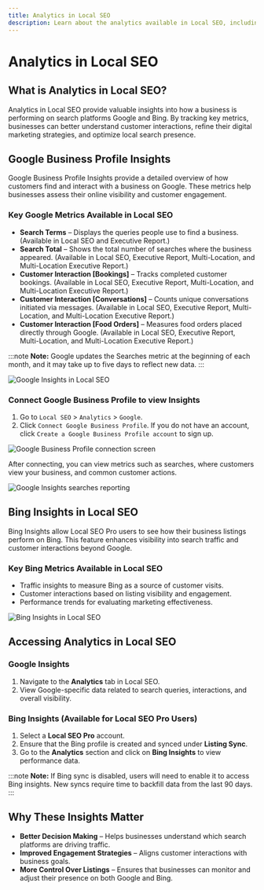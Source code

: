 ```yaml
---
title: Analytics in Local SEO
description: Learn about the analytics available in Local SEO, including Google Business Profile Insights and Bing Insights, and how they can help businesses understand their online performance.
---
```


# Analytics in Local SEO

## What is Analytics in Local SEO?

Analytics in Local SEO provide valuable insights into how a business is performing on search platforms Google and Bing. By tracking key metrics, businesses can better understand customer interactions, refine their digital marketing strategies, and optimize local search presence.

## Google Business Profile Insights

Google Business Profile Insights provide a detailed overview of how customers find and interact with a business on Google. These metrics help businesses assess their online visibility and customer engagement.

### Key Google Metrics Available in Local SEO

- **Search Terms** – Displays the queries people use to find a business. (Available in Local SEO and Executive Report.)
- **Search Total** – Shows the total number of searches where the business appeared. (Available in Local SEO, Executive Report, Multi-Location, and Multi-Location Executive Report.)
- **Customer Interaction [Bookings]** – Tracks completed customer bookings. (Available in Local SEO, Executive Report, Multi-Location, and Multi-Location Executive Report.)
- **Customer Interaction [Conversations]** – Counts unique conversations initiated via messages. (Available in Local SEO, Executive Report, Multi-Location, and Multi-Location Executive Report.)
- **Customer Interaction [Food Orders]** – Measures food orders placed directly through Google. (Available in Local SEO, Executive Report, Multi-Location, and Multi-Location Executive Report.)

:::note
**Note:** Google updates the Searches metric at the beginning of each month, and it may take up to five days to reflect new data.
:::

![Google Insights in Local SEO](././img/google-insights.jpg)

### Connect Google Business Profile to view Insights

1. Go to `Local SEO` > `Analytics` > `Google`.
2. Click `Connect Google Business Profile`. If you do not have an account, click `Create a Google Business Profile account` to sign up.

![Google Business Profile connection screen](../faqs/img/google-insights-connect.jpg)

After connecting, you can view metrics such as searches, where customers view your business, and common customer actions.

![Google Insights searches reporting](../faqs/img/google-insights-searches.jpg)

## Bing Insights in Local SEO

Bing Insights allow Local SEO Pro users to see how their business listings perform on Bing. This feature enhances visibility into search traffic and customer interactions beyond Google.

### Key Bing Metrics Available in Local SEO

- Traffic insights to measure Bing as a source of customer visits.
- Customer interactions based on listing visibility and engagement.
- Performance trends for evaluating marketing effectiveness.

![Bing Insights in Local SEO](././img/bing-insights.png)

## Accessing Analytics in Local SEO

### Google Insights

1. Navigate to the **Analytics** tab in Local SEO.
2. View Google-specific data related to search queries, interactions, and overall visibility.

### Bing Insights (Available for Local SEO Pro Users)

1. Select a **Local SEO Pro** account.
2. Ensure that the Bing profile is created and synced under **Listing Sync**.
3. Go to the **Analytics** section and click on **Bing Insights** to view performance data.

:::note
**Note:** If Bing sync is disabled, users will need to enable it to access Bing insights. New syncs require time to backfill data from the last 90 days.
:::

## Why These Insights Matter

- **Better Decision Making** – Helps businesses understand which search platforms are driving traffic.
- **Improved Engagement Strategies** – Aligns customer interactions with business goals.
- **More Control Over Listings** – Ensures that businesses can monitor and adjust their presence on both Google and Bing.